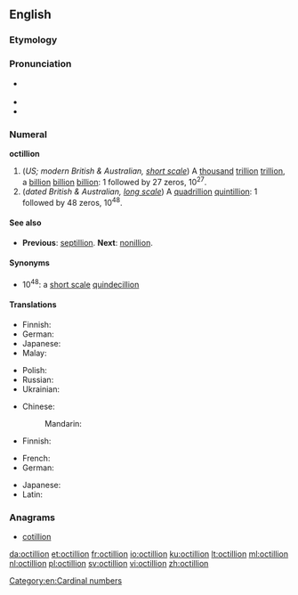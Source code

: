 ==English==

===Etymology===
{{confix|oct|gloss1=eight|illion|lang=en}}

===Pronunciation===
* {{a|UK}} {{IPA|/ɒkˈtɪl.iː.ən/|lang=en}}
* {{rhymes|ɪljən|lang=en}}
* {{hyphenation|oct|il|li|on, oc|til|li|on|lang=en}}

===Numeral===
'''octillion'''

# (''US; modern British & Australian, [[w:Long and short scales|short scale]]'') A [[thousand]] [[trillion]] [[trillion]], a [[billion]] [[billion]] [[billion]]: 1 followed by 27 zeros, 10<sup>27</sup>.
# (''dated British & Australian, [[w:Long and short scales|long scale]]'') A [[quadrillion]] [[quintillion]]: 1 followed by 48 zeros, 10<sup>48</sup>.

====See also====
* {{qualifier|short and long scale}} '''Previous''': [[septillion]]. '''Next''': [[nonillion]].

====Synonyms====
* 10<sup>48</sup>: a [[w:Long and short scales|short scale]] [[quindecillion]]

====Translations====
{{trans-top|a thousand trillion trillion, 10<sup>27</sup>}}
* Finnish: {{t|fi|kvadriljardi}}
* German: {{t+|de|Quadrilliarde}}
* Japanese: {{t|ja|千秭|tr=せんし, senshi|sc=Jpan}}
* Malay: {{t|ms|oktilion}}
{{trans-mid}}
* Polish: {{t|pl|kwadryliard|m}}
* Russian: {{t|ru|окталлион}}
* Ukrainian: {{t+|uk|октильйон}}
{{trans-bottom}}

{{trans-top|a quadrillion quintillion, 10<sup>48</sup>}}
* Chinese:
*: Mandarin: {{t|cmn|一極}}
* Finnish: {{t|fi|oktiljoona}}
{{trans-mid}}
* French: {{t+|fr|octillion|m}}
* German: {{t+|de|Oktillion|f}}
{{trans-bottom}}

{{checktrans-top}}
* Japanese: {{t-check|ja|千秭|tr=せんし, senshi}}
* Latin: {{t-check|la|octillio|f}}
{{checktrans-bottom}}

===Anagrams===
* [[cotillion]]

[[Category:en:Cardinal numbers]]

[[da:octillion]]
[[et:octillion]]
[[fr:octillion]]
[[io:octillion]]
[[ku:octillion]]
[[lt:octillion]]
[[ml:octillion]]
[[nl:octillion]]
[[pl:octillion]]
[[sv:octillion]]
[[vi:octillion]]
[[zh:octillion]]